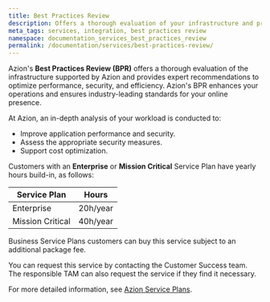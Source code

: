 ```yaml
---
title: Best Practices Review
description: Offers a thorough evaluation of your infrastructure and provides expert recommendations to optimize performance, security, and efficiency.
meta_tags: services, integration, best practices review
namespace: documentation_services_best_practices_review
permalink: /documentation/services/best-practices-review/
---
```


Azion's **Best Practices Review (BPR)** offers a thorough evaluation of the infrastructure supported by Azion and provides expert recommendations to optimize performance, security, and efficiency. Azion's BPR enhances your operations and ensures industry-leading standards for your online presence.

At Azion, an in-depth analysis of your workload is conducted to:

- Improve application performance and security.
- Assess the appropriate security measures.
- Support cost optimization.

Customers with an **Enterprise** or **Mission Critical** Service Plan have yearly hours build-in, as follows:

| Service Plan     | Hours        |
|------------------|--------------| 
| Enterprise       | 20h/year     |
| Mission Critical | 40h/year     |

Business Service Plans customers can buy this service subject to an additional package fee.

You can request this service by contacting the Customer Success team. The responsible TAM can also request the service if they find it necessary.

For more detailed information, see [Azion Service Plans](https://www.azion.com/en/professional-services/).




